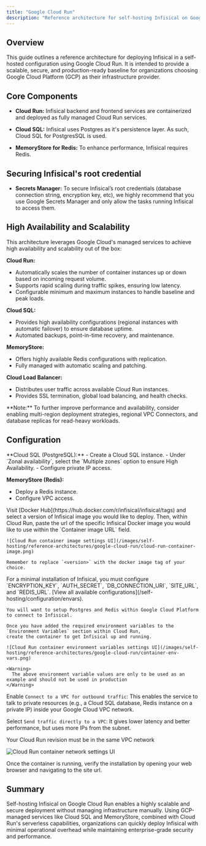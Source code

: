 ```yaml
---
title: "Google Cloud Run"
description: "Reference architecture for self-hosting Infisical on Google Cloud Run."
---
```


## Overview
This guide outlines a reference architecture for deploying Infisical in a self-hosted configuration using Google Cloud Run. 
It is intended to provide a scalable, secure, and production-ready baseline for organizations choosing Google Cloud Platform (GCP) as their infrastructure provider.

## Core Components

- **Cloud Run:** Infisical backend and frontend services are containerized and deployed as fully managed Cloud Run services.

- **Cloud SQL:** Infisical uses Postgres as it's persistence layer. As such, Cloud SQL for PostgresSQL is used.

- **MemoryStore for Redis:** To enhance performance, Infisical requires Redis.

## Securing Infisical's root credential

- **Secrets Manager:** To secure Infisical’s root credentials (database connection string, encryption key, etc), 
we highly recommend that you use Google Secrets Manager and only allow the tasks running Infisical to access them.

## High Availability and Scalability

This architecture leverages Google Cloud's managed services to achieve high availability and scalability out of the box:

**Cloud Run:**

- Automatically scales the number of container instances up or down based on incoming request volume.
- Supports rapid scaling during traffic spikes, ensuring low latency.
- Configurable minimum and maximum instances to handle baseline and peak loads.

**Cloud SQL:**

- Provides high availability configurations (regional instances with automatic failover) to ensure database uptime.
- Automated backups, point-in-time recovery, and maintenance.

**MemoryStore:**

- Offers highly available Redis configurations with replication.
- Fully managed with automatic scaling and patching.

**Cloud Load Balancer:**

- Distributes user traffic across available Cloud Run instances.
- Provides SSL termination, global load balancing, and health checks.

<Info>
  **Note:** To further improve performance and availability, consider enabling multi-region deployment strategies,
   regional VPC Connectors, and database replicas for read-heavy workloads.
</Info>

## Configuration

<Steps>
  <Step title="Provision Core Infrastructure">
  **Cloud SQL (PostgreSQL):**
  - Create a Cloud SQL instance.
    - Under `Zonal availability`, select the `Multiple zones` option to ensure High Availability.
  - Configure private IP access.

  **MemoryStore (Redis):**
  - Deploy a Redis instance.
  - Configure VPC access.

  </Step>
  <Step title="Get the Infisical Docker image">
    Visit [Docker Hub](https://hub.docker.com/r/infisical/infisical/tags) and select a version of Infisical image you would like to deploy.
    Then, within Cloud Run, paste the url of the specific Infisical Docker image you would like to use within the `Container image URL` field.

    ![Cloud Run container image settings UI](/images/self-hosting/reference-architectures/google-cloud-run/cloud-run-container-image.png)
    
    Remember to replace `<version>` with the docker image tag of your choice.
  </Step>
  <Step title="Set the environment variables">
    For a minimal installation of Infisical, you must configure `ENCRYPTION_KEY`, `AUTH_SECRET`, `DB_CONNECTION_URI`, `SITE_URL`, and `REDIS_URL`.     [View all available configurations](/self-hosting/configuration/envars).
    
    You will want to setup Postgres and Redis within Google Cloud Platform to connect to Infisical.

    Once you have added the required environment variables to the `Environment Variables` section within Cloud Run, 
    create the container to get Infisical up and running.

    ![Cloud Run container environment variables settings UI](/images/self-hosting/reference-architectures/google-cloud-run/container-env-vars.png)

    <Warning>
      The above environment variable values are only to be used as an example and should not be used in production 
    </Warning>

  </Step>
  <Step title="Network Configuration">

  Enable `Connect to a VPC for outbound traffic`: This enables the service to talk to private resources (e.g., a Cloud SQL database, Redis instance on a private IP) inside your Google Cloud VPC network.

  Select `Send traffic directly to a VPC`: It gives lower latency and better performance, but uses more IPs from the subnet.

  <Info> 
    Your Cloud Run revision must be in the same VPC network
  </Info>

  ![Cloud Run container network settings UI](/images/self-hosting/reference-architectures/google-cloud-run/container-network-configuration.png)
  
  Once the container is running, verify the installation by opening your web browser and navigating to the site url.
  
  </Step>
</Steps>

## Summary

Self-hosting Infisical on Google Cloud Run enables a highly scalable and secure deployment without managing infrastructure manually.
 Using GCP-managed services like Cloud SQL and MemoryStore, combined with Cloud Run's serverless capabilities, organizations can quickly
  deploy Infisical with minimal operational overhead while maintaining enterprise-grade security and performance.